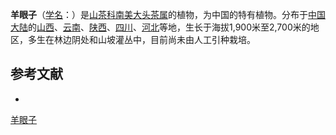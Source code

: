 {{Speciesbox
| name = 羊眼子
| status = 
| status_system = 
| image =
| genus = Laplacea
| species = ligustrina
| authority = Rehd.
}}

'''羊眼子'''（[[学名|学名]]：{{lang|la|''Laplacea ligustrina''}}）是[[山茶科|山茶科]][[南美大头茶属|南美大头茶属]]的植物，为中国的特有植物。分布于[[中国大陆|中国大陆]]的[[山西|山西]]、[[云南|云南]]、[[陕西|陕西]]、[[四川|四川]]、[[河北|河北]]等地，生长于海拔1,900米至2,700米的地区，多生在林边阴处和山坡灌丛中，目前尚未由人工引种栽培。

== 参考文献 ==
<div class="references-small">
* {{cite web| url =http://www.bioinfo.cn/db05/KmzwSpecies.php?action=view&id=22454| title =羊眼子| work =《中国高等植物数据库全库》| publisher =中国科学院微生物研究所| author =昆明植物研究所| accessdate =2009-02-25| deadurl =yes| archiveurl =https://web.archive.org/web/20160305022037/http://www.bioinfo.cn/db05/KmzwSpecies.php?action=view&id=22454| archivedate =2016-03-05}}
</div>

[[Category:南美大头茶属|羊眼子]]


{{植物小作品}}